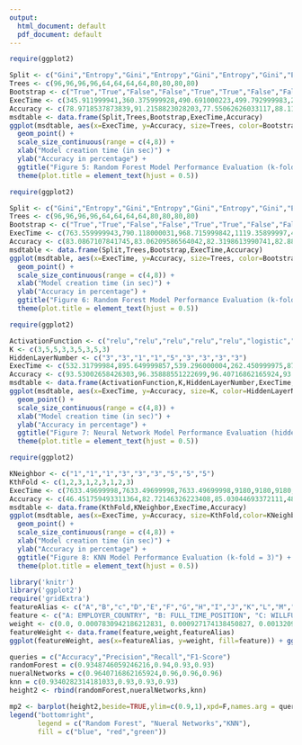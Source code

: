 ```yaml
---
output:
  html_document: default
  pdf_document: default
---
```

```r
require(ggplot2)

Split <- c("Gini","Entropy","Gini","Entropy","Gini","Entropy","Gini","Entropy","Gini","Entropy","Gini","Entropy")
Trees <- c(96,96,96,96,64,64,64,64,80,80,80,80)
Bootstrap <- c("True","True","False","False","True","True","False","False","True","True","False","False")
ExecTime <- c(345.911999941,360.375999928,490.691000223,499.792999983,236.613000154,220.23300004,292.562000036,301.836999893,258.349999905,270.014000177,369.857000113,382.128999949)
Accuracy <- c(78.9718537873839,91.2158823028203,77.55062626033117,88.1189468601778,78.65886563094662,93.48746059246216,68.60841607779872,77.27058422562413,84.2023346303502,89.65491777670482,64.74821778522536,79.77562555028544)
msdtable <- data.frame(Split,Trees,Bootstrap,ExecTime,Accuracy)
ggplot(msdtable, aes(x=ExecTime, y=Accuracy, size=Trees, color=Bootstrap, shape=Split)) +
  geom_point() +
  scale_size_continuous(range = c(4,8)) +
  xlab("Model creation time (in sec)") +
  ylab("Accuracy in percentage") +
  ggtitle("Figure 5: Random Forest Model Performance Evaluation (k-fold = 3)") +
  theme(plot.title = element_text(hjust = 0.5))
``` 


```r
require(ggplot2)

Split <- c("Gini","Entropy","Gini","Entropy","Gini","Entropy","Gini","Entropy","Gini","Entropy","Gini","Entropy")
Trees <- c(96,96,96,96,64,64,64,64,80,80,80,80)
Bootstrap <- c("True","True","False","False","True","True","False","False","True","True","False","False")
ExecTime <- c(763.559999943,790.118000031,968.715999842,1119.35899997,413.936999798,429.585000038,585.284000158,607.549999952,517.230999947,556.832999945,785.162000179,825.488000154)
Accuracy <- c(83.0867107841745,83.06209586564042,82.3198613990741,82.88127088717847,82.07560566900509,83.54776714287067,80.41977903376977,82.67015062436688,85.44406259763129,88.59855908053812,76.99451844698798,83.81001069802228)
msdtable <- data.frame(Split,Trees,Bootstrap,ExecTime,Accuracy)
ggplot(msdtable, aes(x=ExecTime, y=Accuracy, size=Trees, color=Bootstrap, shape=Split)) +
  geom_point() +
  scale_size_continuous(range = c(4,8)) +
  xlab("Model creation time (in sec)") +
  ylab("Accuracy in percentage") +
  ggtitle("Figure 6: Random Forest Model Performance Evaluation (k-fold = 5)") +
  theme(plot.title = element_text(hjust = 0.5))
```


```r
require(ggplot2)

ActivationFunction <- c("relu","relu","relu","relu","relu","logistic","logistic","tanh","tanh")
K <- c(3,5,5,3,3,5,3,5,3)
HiddenLayerNumber <- c("3","3","1","1","5","3","3","3","3")
ExecTime <- c(532.31799984,895.649999857,539.296000004,262.450999975,875.738000154,1101.01499987,754.384000063,1232.23599982,701.914000034)
Accuracy <- c(93.53002658426303,96.35888551222699,96.40716862165924,93.65215514303242,93.34314148735542,95.92149734442899,93.7260003181023,96.30302858170732,93.58171820681194)
msdtable <- data.frame(ActivationFunction,K,HiddenLayerNumber,ExecTime,Accuracy)
ggplot(msdtable, aes(x=ExecTime, y=Accuracy, size=K, color=HiddenLayerNumber, shape=ActivationFunction)) +
  geom_point() +
  scale_size_continuous(range = c(4,8)) +
  xlab("Model creation time (in sec)") +
  ylab("Accuracy in percentage") +
  ggtitle("Figure 7: Neural Network Model Performance Evaluation (hidden layer size = 13)") +
  theme(plot.title = element_text(hjust = 0.5))
``` 


```r
require(ggplot2)

KNeighbor <- c("1","1","1","3","3","3","5","5","5")
KthFold <- c(1,2,3,1,2,3,1,2,3)
ExecTime <- c(7633.49699998,7633.49699998,7633.49699998,9180,9180,9180,8860.14700007,8860.14700007,8860.14700007)
Accuracy <- c(46.451759493311364,82.72146326223408,85.03044693372111,48.11553864068846,89.2834218523673,90.10247438140465,48.67675878326565,93.40282314181033,90.45068278384949)
msdtable <- data.frame(KthFold,KNeighbor,ExecTime,Accuracy)
ggplot(msdtable, aes(x=ExecTime, y=Accuracy, size=KthFold,color=KNeighbor)) +
  geom_point() +
  scale_size_continuous(range = c(4,8)) +
  xlab("Model creation time (in sec)") +
  ylab("Accuracy in percentage") +
  ggtitle("Figure 8: KNN Model Performance Evaluation (k-fold = 3)") +
  theme(plot.title = element_text(hjust = 0.5))
``` 


```r
library('knitr')
library('ggplot2')
require('gridExtra')
featureAlias <- c("A","B","c","D","E","F","G","H","I","J","K","L","M","N","O","P","Q","R","S","T","U","V","w","X","Y","Z")
feature <- c("A: EMPLOYER_COUNTRY", "B: FULL_TIME_POSITION", "C: WILLFUL_VIOLATOR", "D: VISA_CLASS", "E: WAGE_UNIT_OF_PAY", "F: PW_UNIT_OF_PAY", "G: TOTAL_WORKERS", "H: DECISION_YEAR", "I: H-1B_DEPENDENT", "J: PW_SOURCE", "K: WAGE_RATE_OF_PAY_TO", "L: PW_SOURCE_OTHER", "M: EMPLOYER_STATE", "N: NAICS_CODE", "O: WORKSITE_STATE", "P: WAGE_RATE_OF_PAY_FROM", "Q: PREVAILING_WAGE", "R: DECISION_MONTH", "S: WORKSITE_POSTAL_CODE", "T: DECISION_DAY", "U: CASE_SUBMITTED_DAY", "V: EMPLOYER_NAME", "W: CASE_SUBMITTED_MONTH", "X: PW_SOURCE_YEAR", "Y: CASE_SUBMITTED_YEAR", "Z: SOC_NAME")
weight <- c(0.0, 0.0007830942186212831, 0.000927174138450827, 0.0013209130542083407, 0.0014978174332684582, 0.001926613865431721, 0.004696222372350042, 0.005613026591388195, 0.0059109170354118045, 0.007495364964875977, 0.009982370752676516, 0.010582386258763989, 0.02157756310762043, 0.025615064518057933, 0.027829702920748982, 0.02953707528245541, 0.031178999525031798, 0.03499635408912244, 0.045799220009636044, 0.05939736127794322, 0.07169787988718014, 0.07641344119157746, 0.07920810072322149, 0.11334477949151597, 0.14549547967947657, 0.18717307761096497)
featureWeight <- data.frame(feature,weight,featureAlias)
ggplot(featureWeight, aes(x=featureAlias, y=weight, fill=feature)) + ggtitle("Figure 9: Feature Weights") + geom_bar(stat="identity")

```



```r

queries = c("Accuracy","Precision","Recall","F1-Score")
randomForest = c(0.9348746059246216,0.94,0.93,0.93)
nueralNetworks = c(0.9640716862165924,0.96,0.96,0.96)
knn = c(0.9340282314181033,0.93,0.93,0.93)
height2 <- rbind(randomForest,nueralNetworks,knn)

mp2 <- barplot(height2,beside=TRUE,ylim=c(0.9,1),xpd=F,names.arg = queries,ylab="Normalized Score",xlab="Queries",main="Figure 10: Performance Comparison of Machine Learning algorithms",col = c("blue","red","green"))
legend("bottomright", 
       legend = c("Random Forest", "Nueral Networks","KNN"), 
       fill = c("blue", "red","green"))
```